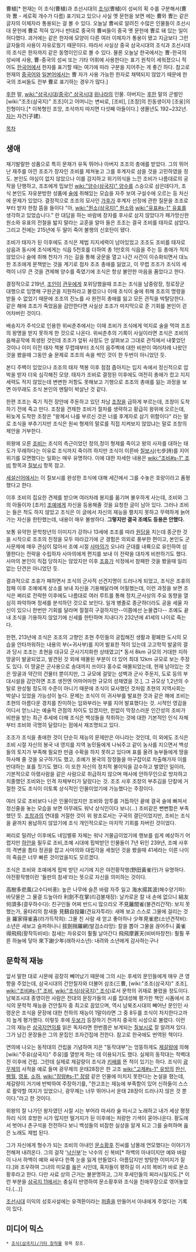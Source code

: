 曹植[* 현재는 이 조식(曹植)과 조선시대의 [[조식#s-3|조식]](曺植)이 성씨의 획 수를 구분해서(曹와 曺 - 세로획 개수가 다름) 표기되고 있으나 사실 옛 문헌을 보면 에는 曹와 曺는 같은 글자의 이체자라 통용되는 걸 볼 수 있다. 오늘날 曺씨로 알려진 수많은 인물들이 조선시대 문헌에 曹로 적혀 있거나 반대로 중국의 曹씨들이 중국 옛 문헌에 曺로 돼 있는 일이 허다했다. 과거에는 같은 한자에 모양이 다른 여러 이체자가 통용이 됐고 지금보다 그런 글자들의 사용이 자유로웠기 때문이다. 따라서 사실상 중국 삼국시대의 조식과 조선시대의 조식은 한자까지 같은 동명이인으로 볼 수 있다. 물론 오늘날 한국에서는 曺-한국의 성씨에 사용, 曹-중국의 성씨 또는 기타 어휘에 사용한다는 표기 원칙이 세워졌으니 적어도 [[한국어]]에서 한자를 표기할 때는 여기에 따라 구분을 지어주는 게 좋긴 하다. 참고로 현재의 [[중국어]]와 [[일본어]]에서는 曺 자가 사용 가능한 한자로 채택되지 않았기 때문에 한국의 조씨들도 전부 曹로 표기하는 경우가 많다.]

[[후한]] 말, [[wiki:"삼국시대(중국)" 삼국시대]] [[위]]나라의 인물. 아버지는 [[후한]] 말의 군벌인 [wiki:"조조(삼국지)" 조조]이고 어머니는 변씨로, [조비], [조창]의 친동생이자 [조웅]의 친형이다.[* 이복형인 조앙, 조삭까지 따지면 다섯째 아들이다.] 생몰년도 192~232년. [[자]]는 자건(子建).

[[목차]]
== 생애 ==
재기발랄한 성품으로 특히 문재가 유독 뛰어나 아버지 조조의 총애를 받았다. 그의 뛰어난 재주를 아낀 조조가 장자인 조비를 제쳐놓고 그를 후계자로 삼을 것을 고민하였을 정도. 본인도 야심이 없지 않았으나 이를 감지하고 위기의식을 느낀 조비가 나름대로의 공작을 단행하고, 조조에게 밉보인 [[wiki:"양수(삼국지)" 양수]]를 스승으로 삼은데다가, 조식 본인도 자유분방한 성품에 [[술]]에 취해있는 모습을 자주 보여 구설수에 오르는 등 처신에 문제가 있었다. 결정적으로 조조의 모사인 [[가후]]가 후계자 선정에 관한 질문을 조조로부터 받자 한참 뜸을 들이다 "아, [[wiki:"원소(삼국지)" 원소]]와 [[wiki:"유표#s-1" 유표]]를 생각하고 있었습니다." 란 대답을 하는 바람에 장자를 후사로 삼지 않았다가 패가망신한 원소와 유표의 전철을 밟지 말라는 교훈을 알아 들은 조조는 결국 조비를 태자로 삼았다. 그리고 전에는 215년에 두 딸이 죽어 불행의 신호탄이 됐다.

조비가 태자가 된 이후에도 조식은 제법 지지세력이 남아있었고 조조도 조비를 태자로 삼음과 동시에 조식에게는 식읍 5천호를 더하여 총 1만호의 식읍을 주는 등 총애가 적지 않았으나 술에 취해 천자가 가는 길을 통해 궁문을 열고 나간 사건이 이슈화되면서 대노한 조조에게 문책받는 것을 계기로 점차 조조 총애를 잃었고, 이 무렵 조조가 조식의 세력이 너무 큰 것을 견제해 양수를 죽였기에 조식은 항상 불안한 마음을 품었다고 한다.

결정적으로 219년, [[조인]]이 [[관우]]에게 포위당했을때 조조는 조식을  남중랑장, 정로장군 대행으로 임명해 구원군을 지원하라고 불렀으나 이때 조식이 술에 취해 조조의 명령을 받들 수 없었기 때문에 조조의 진노를 사 완전히 총애를 잃고 모든 관직을 박탈당한다. 같은 해에 조조가 죽었음을 감안한다면 사실상 조조가 마지막으로 준 기회를 본인이 걷어차버린 것이다.

배송지가 주석으로 인용한 위씨춘추에서는 이때 조비가 조식에게 억지로 술을 먹여 조조의 왕명을 받지 못하게 한 것으로 나온다. 위씨춘추의 기록이 사실이라면 조식은 조비의 음해공작에 희생된 것인데 조조가 앞뒤 사정도 안 살펴보고 그대로 관직에서 내쫓았던 것이나 이미 이전 태자 책봉 무렵때부터 조식의 음주벽에 대한 비판이 여러차례 나왔던 것을 봤을때 그동안 술 문제로 조조의 속을 썩인 것이 한 두번이 아니었던 듯.

본디 주벽이 있었으나 조조의 태자 책봉 이후 점점 좁아지는 입지 속에서 정신적으로 압박을 받자 더욱 심각해진 모양. 태자가 조비로 결정된 이후에도 여전히 총애가 컸고 지지세력도 적지 않았는데 변변한 저항도 못해보고 기행으로 조조의 총애를 잃는 과정을 보면 아무래도 조식 본인의 멘탈이 박살난 것 같다.

한편 조조는 죽기 직전  장안에 주둔하고 있던 차남 [[조창]]을 급하게 부르는데, 조창이 도착하기 전에 죽고 만다. 조창을 견제한 조비가 절차를 생략하고 황급히 왕위에 오르는데, 뒤늦게 도착한 조창은 "왕께서 나를 부르신 것은 너를 후계자로 삼기 위함이다" 라는 말로 조식을 부추기지만 조식은 원씨 형제의 말로를 직접 지켜보지 않았냐는 말로 조창의 제안을 거부한다.

위왕에 오른 [[조비]]는 조식의 측근이었던 정의,정이 형제를 죽이고 왕의 사자를 대하는 태도가 무례하다는 이유로 조식까지 죽이려 하지만 조식이 이른바 [[칠보시]](七步詩)를 지어 위기를 모면했다는 일화는 매우 유명하다. 이에 대한 자세한 내용은 [[wiki:"조비#s-1" 조비]] 항목과 [[칠보시]] 항목 참고.

[[세설신어]]에서는 이 칠보시를 완성한 조식에 대해 세간에서 그를 수놓은 호랑이라고 품평했다고 한다.

이후 조비의 집요한 견제를 받으며 여러차례 봉지를 옮기며 불우하게 사는데, 조비와 그의 아들이자 [조카] [[조예]]에게 자신을 등용해줄 것을 요청한 글이 남아 있다. 그러나 조비는 들은 척도 하지 않았고 조식은 이 글에서 자신의 재능을 펼치지 못하고 무력하게 늙어가는 자신을 한탄했는데, 내용이 매우 불쌍하다.  '''그렇지만 결국 조예도 등용은 안했다.''' 

보통 유약한 문학청년의 이미지가 강하나 13세에 조조를 따라 [[원담]]을 치는데 종군한 것을 시작으로 조조의 친정을 모두 따라갔기에 군 경험은 의외로 풍부한 편이고, 본인도 군사문제에 매우 관심이 많아서 조예 시절 [[사마의]]가 오나라 군대를 내륙으로 유인하여 섬멸한다는 전략을 수립하자 사마의에게 편지를 보내 이 전략을 대차게 비판하기도 했다. 사마의 본인이 직접 당하지는 않았지만 이후 [[조휴]]가 석정에서 참패한 것을 봤을때 일리없는 단견은 아니었던 듯. 

결과적으로 조휴가 패하면서 조식의 군사적 선견지명이 드러나게 되었고, 조식은 조휴의 참패 이후 조예에게 상소를 보내 자신을 기용해달라며 어필했는데, 이런 과정을 보면 조식은 쩌리로 전락한 이후에도 나름대로 여러 루트를 통해 정치,군사상의 주요 동향을 열심히 파악하며 정세를 분석하던 것으로 보인다. 일개 병졸로 종군하더라도 공을 세울 자신이 있으니 한번만 기회를 달라며 절절히 구걸하지만--이쯤에선 눈물겹다-- 조예도 끝내 조식을 기용하지 않았기에 신세를 한탄하며 지내다가 232년에 41세의 나이로 죽는다.

한편, 213년에 조식은 조조의 고향인 초현 주민들의 궁핍해진 생활과 황폐한 도시의 모습을 안타까워하는 내용의 부(=귀사부)를 지어 발표한 적이 있는데 고고학적 발굴의 결과 당시 조조는 초현을 대규모 군사기지화한 상태였고[* 동서 8km 규모의 거대한 지하땅굴이 발굴되었고, 발견된 것 외에 매몰된 부분이 더 있어 최대 12km 규모로 보는 주장도 있다. 이 땅굴은 군사용으로 송대까지 쓰이다 홍수로 매몰되었는데, 현재 남아있는 것은 땅굴과 약간의 건물터 뿐이지만, 그 규모에 걸맞는 성벽과 군사 주둔지, 도로 등의 부대시설을 감안하면 조조 생전엔 어마어마한 규모의 성채였을 것.], 그 규모상 1,2년의 수탈로 완성될 정도의 수준이 아니기 때문에 조식이 묘사했던 것처럼 초현의 지역사회는 박살나 있었을 가능성이 높다. 문제는 조식이 이 귀사부를 발표한 것과 같은 해에 조비는 초현의 아름다운 경치를 찬미하는 임와부라는 부를 지어 발표했다는 것. 시적인 영감을 어디서 얻느냐는 예술적 관점의 차이도 있겠지만, 한없이 막장스러운 인간성의 조비가 비판을 받는 최근 추세에 더해 조식은 백성들을 착취하는 것에 대한 기본적인 인식 자체부터 조비와 극명히 달랐다는 점에서 재조명되고 있다. 

조조가 조식을 총애한 것이 단순히 재능의 문제만은 아니라는 것인데, 이 외에도 조식은 조비 시절 자신의 봉국 내 영지를 지역 농민들에게 나눠주고 같이 농사를 지으면서 백성들의 토지가 부족해 필요한 만큼 수확을 하지 못하고 있다며 표를 올려 농부들에게 땅을 하사해 줄 것을 요구하기도 했고, 조예가 봉국의 장정들을 마구잡이로 차출해가자 이를 반대하는 표를 짓기도 했다. 이 또한 자신의 정치적 불이익을 감수하고 벌였던 일이라, 기본적으로 아랬사람을 같은 사람으로 취급하지 않으며 매사에 안하무인으로 방자하고 치졸했던 조비와는 인격 자체부터가 달랐다는 것. 조조 사후 조창의 부추김을 단칼에 거절한 것도 조식이 이토록 상식적인 인물이었기에 가능했다는 주장이다.

여러 모로 조비보다 나은 인물이었지만 조비와 암투를 거듭하던 끝에 결국 술에 빠져서 정신줄을 놓는 모습을 보면 아무래도 워낙 상식인이다 보니(...) 조비같은 뻔뻔함은 부족했던 듯. [[조창]]과의 연대를 거절한 것이 위 왕조로서는 구국의 결단이었지만, 조비는 조식을 끝까지 용납하지 않았기에 조식 개인적으로는 마지막 기회를 차버린 것이었다. 

쩌리로 밀려난 이후에도 네임벨류 자체는 워낙 거물급이었기에 행보를 쉽게 예상하기 어렵지만 [[하안]]을 필두로 조비,조예 시대에 핍박받던 인물들이 7년 뒤인 239년, 조예 사후의 격변을 틈타 정권을 잡고 사마의와 대립각을 세웠던 것을 봤을때 41세라는 이른 나이의 죽음은 너무 빠른 것이었을지도 모르겠다. 


조식은 조비와 조예에게 핍박 받던 시기에 지은 야전황작행(野田黃雀行)가 유명하다. 야전황작행이란 '들판의 참새'라는 뜻으로 자신을 의미하는 것이다.

高樹多悲風(고수다비풍): 높은 나무에 슬픈 바람 자주 일고
海水揚其波(해수양기파): 바닷물은 그 물결 드높아라
利劍不在掌(리검불재장): 날카로운 칼 내 손에 없으니
結友何須多(결우하수다): 친구인들 어찌 반드시 많으리오
不見籬間雀(불견리간작): 보지 못했는가, 울타리의 참새들
見鷂自投羅(견요자투라): 새매 보고 스스로 그물에 걸리는 것을
羅家得雀喜(라가득작희): 그물 친 사람 새 얻고 좋아하나
少年見雀悲(소년견작비): 소년은 새보고 슬퍼하나니
拔劍捎羅網(발검소라망): 칼을 뽑아 그물을 끊어주니
黃雀得飛飛(황작득비비): 참새는 자유로이 훨훨 날아간다
飛飛摩蒼天(비비마창천): 훨훨 푸른 하늘에 닿아
來下謝少年(래하사소년): 내려와 소년에게 감사하는구나


== 문학적 재능 ==
앞서 말한 대로 시문에 굉장히 빼어났기 때문에 그의 시는 후세의 문인들에게 매우 큰 영향을 주었는데, 삼국시대의 건안칠자와 더불어 삼조(三曹, [wiki:"조조(삼국지)" 조조], [[wiki:"조비#s-1" 조비]], [[wiki:"조식(삼국지)" 조식]])로서 문학의 귀재로 불렸을 정도이다. 남북조시대 종영이란 사람은 전대의 문장가들의 시를 집대성해 평가한 책인 시품에서 조식의 문학적 재능을 건안칠자 중 최고로 꼽았으며, 역시 남북조시대의 빼어난 문인인 사령운은 조식을 문장에 대한 천하의 재능이 1말이라면 그 중 8두를 조식이 차지한다고까지 높게 평가했다. 이렇듯 후에 [[두보]]가 등장하기 전까지 중국의 시성으로 불렸다. 이런 그의 재능은 [[삼국지연의]]를 읽은 독자라면 한번쯤은 보게되는 [[칠보시]]로 잘 알려져 있다. 그가 남긴 문장들은 그의 문집인 조자건집에 전한다. 참고로 한국에도 번역된 책이다.
 
연의에 나오는 동작대의 건립을 기념하여 지은 "동작대부"는 엉뚱하게도 [[제갈량]]에 의해 [wiki:"주유(삼국지)" 주유]를 열받게 하는 데 이용되기도 했다. 실제의 동작대는 적벽대전 이후에 건립. 그런데 실제로 제갈량이 조식과 [[키배]]를 뜬 적이 있기는 하다. 조식이 [[광무제]]의 사적을 예로 들며 광무제의 운태28장은 한 고조 [[wiki:"고제#s-1" 유방]]의 [[한신]], [[팽월]], [[영포]], [[소하]], [[wiki:"장량#s-1" 장량]] 같은 인물에 미치지 못한다는 논설을 폈는데, 제갈량이 거기에 반박하여 주장하기를, "한고조는 재능에 부족함이 있어 신하들이 스스로 활약할 여지가 있었으나, 광무제는 너무 뛰어나서 운태 28장이 드러나지 않은 것 뿐이다."라고 한 것이다.

위왕의 잘 나가던 왕자였던 시절 시는 부어라 마셔라 술 마시고 노래하고 내가 세상 평정하리 식의 호방한 시가 많지만 떨거지가 된 이후에는 처량한 기색이 묻어나온다. 황도에서 벗어나 촌구석을 전전하다 보니 백성들의 비참한 실상을 알게 되고 그를 슬퍼하며 읊은 노래도 제법 된다.

그가 자신에게 형수가 되는 조비의 아내인 [[문소황후]] 진씨를 남몰래 연모했다는 이야기가 전해져 내려온다. 그의 걸작 '[[낙신부]]'는 낙수의 신 복비[* 하백의 아내이지만 예와 바람이 나서 하백이 예와 싸우다 한쪽 눈을 잃게 만들었다. 아름답지만 방탕한 이미지가 짙다.]와 조우하여 그녀의 미모를 읊은 시인데, 혹자들이 평하길 이 시의 복비가 바로 문소황후라고 한다. 다만 사료 상의 근거는 불분명하고, 그저 후세인들의 찌라시일지도.[* 이런 부분을 [[삼국지 11]]에서는 충실히 반영하여 문소황후와 조식을 친애무장으로 엮어놓았다.(...)]

[[조선]]시대 이익의 성호사설에는 유객환이라는 [[퍼즐]]을 만들어서 아내에게 주었다는 기록이 있다.

== 미디어 믹스 ==
 * [[조식(삼국지)/기타 창작물]] 항목 참조.
